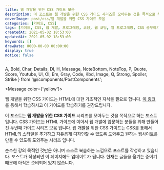 ```yaml
---
title: 웹 개발을 위한 CSS 가이드 모음
description: 이 포스트는 웹 개발을 위한 CSS 가이드 시리즈를 모아두는 것을 목적으로 하는 포스트입니다. CSS 가이드는 HTML 가이드에 이어서 웹 개발에 입문하는 분들을 위해 만들어진 두번째 가이드 시리즈 모음 입니다. 웹 개발을 위한 CSS 가이드는 CSS를 통해서 HTML의 스타일을 추가하고 자유롭게 디자인할 수 있도록 도와주고 원하는 웹사이트를 만들 수 있도록 도와주는 시리즈 입니다.
coverImage: post/css/웹 개발을 위한 CSS 가이드 모음
categories: [가이드, CSS]
tags: [가이드, CSS, 웹 개발, 프로그래밍, 코딩, 웹 코딩, 웹 프로그래밍, CSS 공부하기, CSS 초보]
createdAt: 2021-05-02 18:53:00
updatedAt: 2021-05-02 18:53:00
keywords: []
drawDate: 0000-00-00 00:00:00
display: true
notice: false
---
```


  A, Bold, Char, Details, Dl, H, Message, NoteBottom, NoteTop, P,
  Quote, Score, Youtube, Ul, Ol, Em, Gray, Code, Kbd, Image,
  Q, Strong, Spoiler, Strike
} from '@/components/PostComponents';

<Message color={'yellow'}>
  <p>웹 개발을 위한 CSS 가이드는 HTML에 대한 기초적인 지식을 필요로 합니다. <A type={'blog'} href={'/post/2021-05-02-01-complete-html-guide'}>이 링크</A>를 통해서 학습하시고 이 가이드를 학습하기를 권장드립니다.</p>
</Message>

이 포스트는 **웹 개발을 위한 CSS 가이드** 시리즈를 모아두는 것을 목적으로 하는 포스트입니다. CSS 가이드는 HTML 가이드에 이어서 웹 개발에 입문하는 분들을 위해 만들어진 두번째 가이드 시리즈 모음 입니다. 웹 개발을 위한 CSS 가이드는 CSS를 통해서 HTML의 스타일을 추가하고 자유롭게 디자인할 수 있도록 도와주고 원하는 웹사이트를 만들 수 있도록 도와주는 시리즈 입니다.

순수한 강의 목적인 것만은 아니며 스스로 복습하는 느낌으로 포스트를 작성하고 있습니다. 포스트가 작성되면 이 페이지에도 업데이트가 됩니다. 현재는 글들을 옮기는 중이기 때문에 아직은 준비되어 있지 않습니다.
